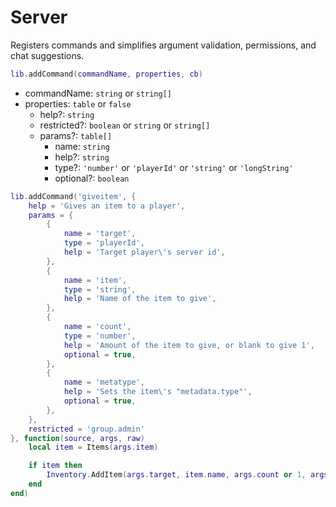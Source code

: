 # Server

Registers commands and simplifies argument validation, permissions, and chat suggestions.

```lua copy
lib.addCommand(commandName, properties, cb)
```

- commandName: `string` or `string[]`
- properties: `table` or `false`
  - help?: `string`
  - restricted?: `boolean` or `string` or `string[]`
  - params?: `table[]`
    - name: `string`
    - help?: `string`
    - type?: `'number'` or `'playerId'` or `'string'` or `'longString'`
    - optional?: `boolean`

```lua copy
lib.addCommand('giveitem', {
    help = 'Gives an item to a player',
    params = {
        {
            name = 'target',
            type = 'playerId',
            help = 'Target player\'s server id',
        },
        {
            name = 'item',
            type = 'string',
            help = 'Name of the item to give',
        },
        {
            name = 'count',
            type = 'number',
            help = 'Amount of the item to give, or blank to give 1',
            optional = true,
        },
        {
            name = 'metatype',
            help = 'Sets the item\'s "metadata.type"',
            optional = true,
        },
    },
    restricted = 'group.admin'
}, function(source, args, raw)
    local item = Items(args.item)

    if item then
        Inventory.AddItem(args.target, item.name, args.count or 1, args.metatype)
    end
end)
```
